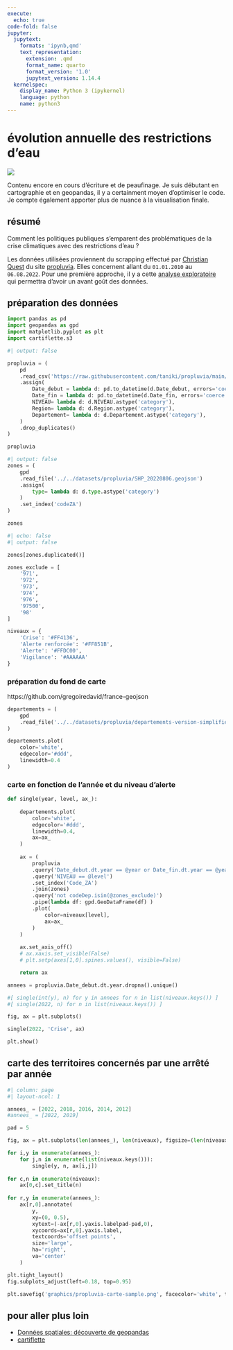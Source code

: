 ```yaml
---
execute:
  echo: true
code-fold: false
jupyter:
  jupytext:
    formats: 'ipynb,qmd'
    text_representation:
      extension: .qmd
      format_name: quarto
      format_version: '1.0'
      jupytext_version: 1.14.4
  kernelspec:
    display_name: Python 3 (ipykernel)
    language: python
    name: python3
---
```


# évolution annuelle des restrictions d'eau

:::{.column-page layout-ncol=1}
![](graphics/propluvia-carte-sample)
:::

:::{.callout-note appearance="simple"}
Contenu encore en cours d'écriture et de peaufinage. Je suis  débutant en cartographie et en geopandas, il y a certainment moyen d'optimiser le code. Je compte également apporter plus de nuance à la visualisation finale.
:::

## résumé

Comment les politiques publiques s'emparent des problématiques de la crise climatiques avec des restrictions d'eau ?

Les données utilisées proviennent du scrapping effectué par [Christian Quest][cquest] du site [propluvia]. Elles concernent allant du `01.01.2010 ` au `06.08.2022`. Pour une première approche, il y a cette [analyse exploratoire](/snacks/propluvia-prep.qmd) qui permettra d'avoir un avant goût des données.


[cquest]: https://data.cquest.org/propluvia/
[propluvia]: http://propluvia.developpement-durable.gouv.fr/

## préparation des données

```python
import pandas as pd
import geopandas as gpd
import matplotlib.pyplot as plt
import cartiflette.s3
```

```python
#| output: false

propluvia = (
	pd
	.read_csv('https://raw.githubusercontent.com/taniki/propluvia/main/propluvia.csv')
	.assign(
		Date_debut = lambda d: pd.to_datetime(d.Date_debut, errors='coerce'),
		Date_fin = lambda d: pd.to_datetime(d.Date_fin, errors='coerce'),
		NIVEAU= lambda d: d.NIVEAU.astype('category'),
		Region= lambda d: d.Region.astype('category'),
		Departement= lambda d: d.Departement.astype('category'),
	)
	.drop_duplicates()
)

propluvia
```

```python
#| output: false
zones = (
    gpd
    .read_file('../../datasets/propluvia/SHP_20220806.geojson')
    .assign(
        type= lambda d: d.type.astype('category')
    )
    .set_index('codeZA')
)

zones
```

```python
#| echo: false
#| output: false

zones[zones.duplicated()]
```

```python
zones_exclude = [
    '971',
    '972',
    '973',
    '974',
    '976',
    '97500',
    '98'
]
```

```python
niveaux = {
    'Crise': '#FF4136',
    'Alerte renforcée': '#FF851B',
    'Alerte': '#FFDC00',
    'Vigilance': '#AAAAAA'
}
```

### préparation du fond de carte

https://github.com/gregoiredavid/france-geojson

```python
departements = (
    gpd
    .read_file('../../datasets/propluvia/departements-version-simplifiee.geojson')
)

departements.plot(
    color='white',
    edgecolor='#ddd',
    linewidth=0.4
)
```

### carte en fonction de l'année et du niveau d'alerte

```python
def single(year, level, ax_):
    
    departements.plot(
        color='white',
        edgecolor='#ddd',
        linewidth=0.4,
        ax=ax_
    )
    
    ax = (
        propluvia
        .query('Date_debut.dt.year == @year or Date_fin.dt.year == @year')
        .query('NIVEAU == @level')
        .set_index('Code_ZA')
        .join(zones)
        .query('not codeDep.isin(@zones_exclude)')
        .pipe(lambda df: gpd.GeoDataFrame(df) )
        .plot(
            color=niveaux[level],
            ax=ax_
        )
    )
    
    ax.set_axis_off()
    # ax.xaxis.set_visible(False)
    # plt.setp(axes[1,0].spines.values(), visible=False)

    return ax

annees = propluvia.Date_debut.dt.year.dropna().unique()

#[ single(int(y), n) for y in annees for n in list(niveaux.keys()) ]
#[ single(2022, n) for n in list(niveaux.keys()) ]

fig, ax = plt.subplots()

single(2022, 'Crise', ax)

plt.show()
```

## carte des territoires concernés par une arrêté par année

```python
#| column: page
#| layout-ncol: 1

annees_ = [2022, 2018, 2016, 2014, 2012]
#annees_ = [2022, 2019]

pad = 5

fig, ax = plt.subplots(len(annees_), len(niveaux), figsize=(len(niveaux)*4, len(annees_)*4), sharex='all', sharey='all')

for i,y in enumerate(annees_):
    for j,n in enumerate(list(niveaux.keys())):
        single(y, n, ax[i,j])
        
for c,n in enumerate(niveaux):
    ax[0,c].set_title(n)
    
for r,y in enumerate(annees_):
    ax[r,0].annotate(
        y,
        xy=(0, 0.5),
        xytext=(-ax[r,0].yaxis.labelpad-pad,0),                    
        xycoords=ax[r,0].yaxis.label,
        textcoords='offset points',
        size='large',
        ha='right',
        va='center'
    )

plt.tight_layout()
fig.subplots_adjust(left=0.18, top=0.95)

plt.savefig('graphics/propluvia-carte-sample.png', facecolor='white', transparent=False)
```

## pour aller plus loin

- [Données spatiales: découverte de geopandas](https://linogaliana-teaching.netlify.app/geopandas/)
- [cartiflette](https://github.com/InseeFrLab/cartiflette)
